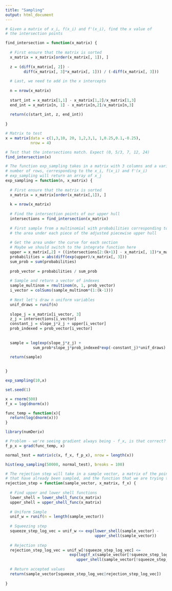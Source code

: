 ```yaml
---
title: "Sampling"
output: html_document
---
```


```r
# Given a matrix of x_i, f(x_i) and f'(x_i), find the x value of 
# the intersection points

find_intersection = function(x_matrix) {
  
  # First ensure that the matrix is sorted
  x_matrix = x_matrix[order(x_matrix[, 1]), ]
  
  z = (diff(x_matrix[, 2]) -
        diff(x_matrix[, 3]*x_matrix[, 1])) / (-diff(x_matrix[, 3]))
  
  # Last, we need to add in the x intercepts
  
  n = nrow(x_matrix)
  
  start_int = x_matrix[1,1] - x_matrix[1,2]/x_matrix[1,3]
  end_int = x_matrix[n, 1] - x_matrix[n,2]/x_matrix[n,3]
  
  return(c(start_int, z, end_int))
              
}
```


```r

# Matrix to test
x = matrix(data = c(1,3,10, 20, 1,2,3,1, 1,0.25,0.1,-0.25),
           nrow = 4)

# Test that the intersections match. Expect (0, 5/3, 7, 12, 24)
find_intersection(x)
```


```r

# The function exp_sampling takes in a matrix with 3 columns and a variable 
# number of rows, corresponding to the x_i, f(x_i) and f'(x_i)
# exp_sampling will return an array of x_j
exp_sampling = function(n, x_matrix) {
  
  # First ensure that the matrix is sorted
  x_matrix = x_matrix[order(x_matrix[,1]), ]
  
  k = nrow(x_matrix)
  
  # Find the intersection points of our upper hull
  intersections = find_intersection(x_matrix)
  
  # First sample from a multinomial with probabilities corresponding to 
  # the area under each piece of the adjusted piecewise upper hull
  
  # Get the area under the curve for each section
  # Maybe we should switch to the integrate function here
  upper = x_matrix[,2] + ((intersections[2:(k+1)] - x_matrix[, 1])*x_matrix[, 3])
  probabilities = abs(diff(exp(upper)/x_matrix[, 3]))
  sum_prob = sum(probabilities)
  
  prob_vector = probabilities / sum_prob
  
  # Sample and return a vector of indexes
  sample_multinom = rmultinom(n, 1, prob_vector)
  i_vector = colSums(sample_multinom*(1:(k-1)))
  
  # Next let's draw n uniform variables
  unif_draws = runif(n)
  
  slope_j = x_matrix[i_vector, 3]
  z_j = intersections[i_vector]
  constant_j = slope_j*z_j + upper[i_vector]
  prob_indexed = prob_vector[i_vector]
  
  
  sample = log(exp(slope_j*z_j) + 
            sum_prob*slope_j*prob_indexed*exp(-constant_j)*unif_draws) / slope_j
  
  return(sample)

  
}
```

```r
exp_sampling(10,x)
```


```r
set.seed(1)

x = rnorm(500)
f_x = log(dnorm(x))

func_temp = function(x){
  return(log(dnorm(x)))
}

library(numDeriv)

# Problem - we're seeing gradient always being - f_x, is that correct?
f_p_x = grad(func_temp, x)

normal_test = matrix(c(x, f_x, f_p_x), nrow = length(x))
```


```r
hist(exp_sampling(50000, normal_test), breaks = 100)
```




```r

# The rejection step will take in a sample vector, a matrix of the points 
# that have already been sampled, and the function that we are trying to sample
rejection_step = function(sample_vector, x_matrix, f_x) {
  
  # Find upper and lower shell functions
  lower_shell = lower_shell_func(x_matrix)
  upper_shell = upper_shell_func(x_matrix)
  
  # Uniform Sample
  unif_w = runif(n = length(sample_vector))
  
  # Squeezing step
  squeeze_step_log_vec = unif_w <= exp(lower_shell(sample_vector) - 
                                       upper_shell(sample_vector))
  
  # Rejection step
  rejection_step_log_vec = unif_w[!squeeze_step_log_vec] <= 
                            exp(log(f_x(sample_vector[!squeeze_step_log_vec])) - 
                               upper_shell(sample_vector[!squeeze_step_log_vec]))
  
  # Return accepted values
  return(sample_vector[squeeze_step_log_vec|rejection_step_log_vec])
  
}

```
















